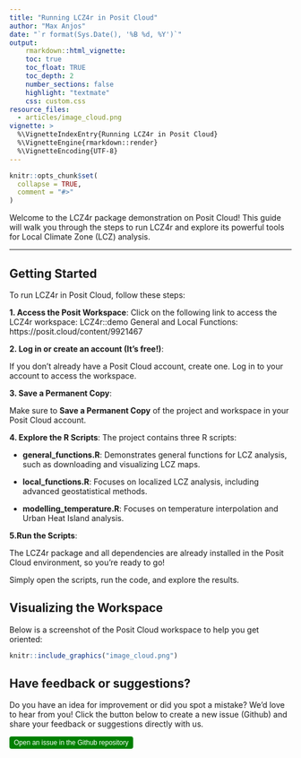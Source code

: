 ```yaml
---
title: "Running LCZ4r in Posit Cloud"
author: "Max Anjos"
date: "`r format(Sys.Date(), '%B %d, %Y')`"
output:
    rmarkdown::html_vignette:
    toc: true
    toc_float: TRUE
    toc_depth: 2
    number_sections: false
    highlight: "textmate"
    css: custom.css
resource_files:
  - articles/image_cloud.png
vignette: >
  %\VignetteIndexEntry{Running LCZ4r in Posit Cloud}
  %\VignetteEngine{rmarkdown::render}
  %\VignetteEncoding{UTF-8}
---
```


```r
knitr::opts_chunk$set(
  collapse = TRUE,
  comment = "#>"
)
```

Welcome to the LCZ4r package demonstration on Posit Cloud! This guide will walk you through the steps to run LCZ4r and explore its powerful tools for Local Climate Zone (LCZ) analysis.

---

## Getting Started

To run LCZ4r in Posit Cloud, follow these steps:

**1. Access the Posit Workspace**:
Click on the following link to access the LCZ4r workspace:
LCZ4r::demo General and Local Functions: https://posit.cloud/content/9921467

**2. Log in or create an account (It's free!)**:

If you don’t already have a Posit Cloud account, create one.
Log in to your account to access the workspace.

**3. Save a Permanent Copy**:

Make sure to **Save a Permanent Copy** of the project and workspace in your Posit Cloud account.

**4. Explore the R Scripts**:
The project contains three R scripts:

- **general_functions.R**: Demonstrates general functions for LCZ analysis, such as downloading and visualizing LCZ maps.

- **local_functions.R**: Focuses on localized LCZ analysis, including advanced geostatistical methods.

- **modelling_temperature.R**: Focuses on temperature interpolation and Urban Heat Island analysis.

**5.Run the Scripts**:

The LCZ4r package and all dependencies are already installed in the Posit Cloud environment, so you’re ready to go!

Simply open the scripts, run the code, and explore the results.

## Visualizing the Workspace

Below is a screenshot of the Posit Cloud workspace to help you get oriented:

```r
knitr::include_graphics("image_cloud.png")
```


## Have feedback or suggestions?
Do you have an idea for improvement or did you spot a mistake? We'd love to hear from you! Click the button below to create a new issue (Github) and share your feedback or suggestions directly with us.

<button type="button" class="btn" style="background-color: #008000; color: white; padding: .25rem .5rem; font-size: .75rem; border: none; border-radius: .25rem;">
  <a href='https://github.com/ByMaxAnjos/QGIS-LCZ4r-Multilingual/issues/new'style="text-decoration: none; color: white;">
    Open an issue in the Github repository
  </a>
</button>
